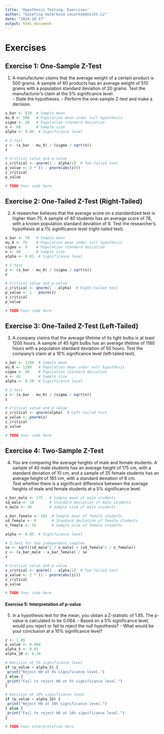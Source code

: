 ```yaml
---
title: 'Hypothesis Testing: Exercises'
author: "Kateřina Večerková vecerkok@vscht.cz"
date: "2024-10-17"
output: html_document
---
```


# Exercises

## **Exercise 1: One-Sample Z-Test**
  1. A manufacturer claims that the average weight of a certain product is 500 grams. A sample of 60 products has an average weight of 510 grams with a population standard deviation of 20 grams. Test the manufacturer's claim at the 5% significance level.  
    - State the hypotheses.
    - Perform the one-sample Z-test and make a decision.

```r
x_bar <- 510  # Sample mean
mu_0 <- 500   # Population mean under null hypothesis
sigma <- 20   # Population standard deviation
n <- 60       # Sample size
alpha <- 0.05  # Significance level

# Z-test
z <- (x_bar - mu_0) / (sigma / sqrt(n))
z

# Critical value and p-value
z_critical <- qnorm(1 - alpha/2)  # Two-tailed test
p_value <- 2 * (1 - pnorm(abs(z)))
z_critical
p_value

# TODO Your code here
```

## **Exercise 2: One-Tailed Z-Test (Right-Tailed)**
  2. A researcher believes that the average score on a standardized test is higher than 75. A sample of 40 students has an average score of 78, with a known population standard deviation of 8. Test the researcher’s hypothesis at a 1% significance level (right-tailed test).

```r
x_bar <- 78   # Sample mean
mu_0 <- 75    # Population mean under null hypothesis
sigma <- 8    # Population standard deviation
n <- 40       # Sample size
alpha <- 0.01  # Significance level

# Z-test
z <- (x_bar - mu_0) / (sigma / sqrt(n))
z

# Critical value and p-value
z_critical <- qnorm(1 - alpha)  # Right-tailed test
p_value <- 1 - pnorm(z)
z_critical
p_value

# TODO Your code here
```

## **Exercise 3: One-Tailed Z-Test (Left-Tailed)**
  3. A company claims that the average lifetime of its light bulbs is at least 1200 hours. A sample of 45 light bulbs has an average lifetime of 1180 hours with a population standard deviation of 50 hours. Test the company's claim at a 10% significance level (left-tailed test).

```r
x_bar <- 1180  # Sample mean
mu_0 <- 1200   # Population mean under null hypothesis
sigma <- 50    # Population standard deviation
n <- 45        # Sample size
alpha <- 0.10  # Significance level

# Z-test
z <- (x_bar - mu_0) / (sigma / sqrt(n))
z

# Critical value and p-value
z_critical <- qnorm(alpha)  # Left-tailed test
p_value <- pnorm(z)
z_critical
p_value

# TODO Your code here
```

## **Exercise 4: Two-Sample Z-Test**
  4. You are comparing the average heights of male and female students. A sample of 40 male students has an average height of 175 cm, with a standard deviation of 10 cm, and a sample of 35 female students has an average height of 165 cm, with a standard deviation of 8 cm.  
     Test whether there is a significant difference between the average heights of male and female students at a 5% significance level.

```r
x_bar_male <- 175   # Sample mean of male students
sd_male <- 10       # Standard deviation of male students
n_male <- 40        # Sample size of male students

x_bar_female <- 165  # Sample mean of female students
sd_female <- 8       # Standard deviation of female students
n_female <- 35       # Sample size of female students

alpha <- 0.05  # Significance level

# Z-test for two independent samples
se <- sqrt((sd_male^2 / n_male) + (sd_female^2 / n_female))
z <- (x_bar_male - x_bar_female) / se
z

# Critical value and p-value
z_critical <- qnorm(1 - alpha/2)  # Two-tailed test
p_value <- 2 * (1 - pnorm(abs(z)))
z_critical
p_value

# TODO Your code here
```

#### **Exercise 5: Interpretation of p-value**
  5. In a hypothesis test for the mean, you obtain a Z-statistic of 1.85. The p-value is calculated to be 0.064. 
    - Based on a 5% significance level, would you reject or fail to reject the null hypothesis?
    - What would be your conclusion at a 10% significance level?

```r
z <- 1.85
p_value <- 0.064
alpha_5 <- 0.05
alpha_10 <- 0.10

# Decision at 5% significance level
if (p_value < alpha_5) {
 print("Reject H0 at 5% significance level.")
} else {
 print("Fail to reject H0 at 5% significance level.")
}

# Decision at 10% significance level
if (p_value < alpha_10) {
 print("Reject H0 at 10% significance level.")
} else {
 print("Fail to reject H0 at 10% significance level.")
}

# TODO Your interpretation here
```


